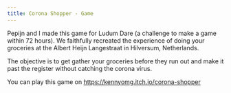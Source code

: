 ```yaml
---
title: Corona Shopper - Game
---
```


Pepijn and I made this game for Ludum Dare (a challenge to make a game within 72 hours). We faithfully recreated the experience of doing your groceries at the Albert Heijn Langestraat in Hilversum, Netherlands.

The objective is to get gather your groceries before they run out and make it past the register without catching the corona virus.

You can play this game on <a href="https://kennyomg.itch.io/corona-shopper" target="_blank" >https://kennyomg.itch.io/corona-shopper</a>
